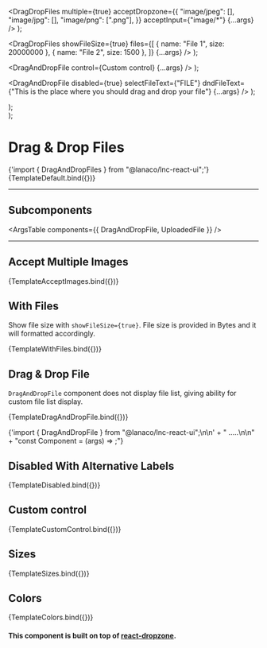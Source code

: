 
<Meta title="Inputs/Drag & Drop Files" component={DragDropFiles} />


  <DragDropFiles
    multiple={true}
    acceptDropzone={{
      "image/jpeg": [],
      "image/jpg": [],
      "image/png": [".png"],
    }}
    acceptInput={"image/*"}
    {...args}
  />
);

  <DragDropFiles
    showFileSize={true}
    files={[
      { name: "File 1", size: 20000000 },
      { name: "File 2", size: 1500 },
    ]}
    {...args}
  />
);


  <DragAndDropFile control={<Chip>Custom control</Chip>} {...args} />
);

  <DragAndDropFile
    disabled={true}
    selectFileText={"FILE"}
    dndFileText={"This is the place where you should drag and drop your file"}
    {...args}
  />
);

  <div>
    <DragDropFiles {...args} size="small" />
    <DragDropFiles {...args} size="medium" />
    <DragDropFiles {...args} size="large" />
  </div>
);

  <div>
    <DragDropFiles {...args} color="primary" />
    <DragDropFiles {...args} color="secondary" />
    <DragDropFiles {...args} color="success" />
    <DragDropFiles {...args} color="warning" />
    <DragDropFiles {...args} color="danger" />
    <DragDropFiles {...args} color="information" />
    <DragDropFiles {...args} color="neutral" />
  </div>
);

# Drag & Drop Files

<SyntaxHighlighter language="jsx" style={nord}>
  {'import { DragAndDropFiles } from "@lanaco/lnc-react-ui";'}
</SyntaxHighlighter>

<Canvas>
  <Story name="Default">{TemplateDefault.bind({})}</Story>
</Canvas>

<ArgsTable story="Default" />

---

## Subcomponents

<ArgsTable components={{ DragAndDropFile, UploadedFile }} />

---

## Accept Multiple Images

<Canvas withSource="open">
  <Story name="Accept Images" args={{}}>
    {TemplateAcceptImages.bind({})}
  </Story>
</Canvas>

## With Files

Show file size with `showFileSize={true}`. File size is provided in Bytes and it will formatted accordingly.

<Canvas withSource="open">
  <Story name="With Files" args={{}}>
    {TemplateWithFiles.bind({})}
  </Story>
</Canvas>

## Drag & Drop File

`DragAndDropFile` component does not display file list, giving ability for custom file list display.

<Story name="Drag and Drop File">{TemplateDragAndDropFile.bind({})}</Story>

<SyntaxHighlighter language="jsx" style={nord}>
  {'import { DragAndDropFile } from "@lanaco/lnc-react-ui";\n\n' +
    "     .....\n\n" +
    "const Component = (args) => <DragAndDropFile {...args} />;"}
</SyntaxHighlighter>

<ArgsTable story="Drag and Drop File" />

## Disabled With Alternative Labels

<Canvas>
  <Story name="Disabled With Alternative Labels" args={{}}>
    {TemplateDisabled.bind({})}
  </Story>
</Canvas>

## Custom control

<Canvas>
  <Story name="Custom control" args={{}}>
    {TemplateCustomControl.bind({})}
  </Story>
</Canvas>

## Sizes

<Canvas>
  <Story name="Sizes">{TemplateSizes.bind({})}</Story>
</Canvas>

## Colors

<Canvas>
  <Story name="Colors">{TemplateColors.bind({})}</Story>
</Canvas>

#### This component is built on top of [react-dropzone](https://react-dropzone.js.org/).
